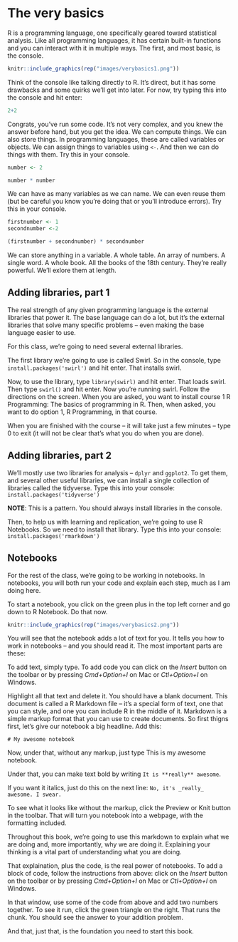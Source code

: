 # The very basics

R is a programming language, one specifically geared toward statistical analysis. Like all programming languages, it has certain built-in functions and you can interact with it in multiple ways. The first, and most basic, is the console. 

```r
knitr::include_graphics(rep("images/verybasics1.png"))
```

Think of the console like talking directly to R. It's direct, but it has some drawbacks and some quirks we'll get into later. For now, try typing this into the console and hit enter: 

```r
2+2
```

Congrats, you've run some code. It's not very complex, and you knew the answer before hand, but you get the idea. We can compute things. We can also store things. In programming languages, these are called variables or objects. We can assign things to variables using `<-`. And then we can do things with them. Try this in your console. 

```r
number <- 2

number * number
```

We can have as many variables as we can name. We can even reuse them (but be careful you know you're doing that or you'll introduce errors). Try this in your console.

```r
firstnumber <- 1
secondnumber <-2 

(firstnumber + secondnumber) * secondnumber

```

We can store anything in a variable. A whole table. An array of numbers. A single word. A whole book. All the books of the 18th century. They're really powerful. We'll exlore them at length. 

## Adding libraries, part 1

The real strength of any given programming language is the external libraries that power it. The base language can do a lot, but it's the external libraries that solve many specific problems -- even making the base language easier to use. 

For this class, we're going to need several external libraries. 

The first library we're going to use is called Swirl. So in the console, type `install.packages('swirl')` and hit enter. That installs swirl.

Now, to use the library, type `library(swirl)` and hit enter. That loads swirl. Then type `swirl()` and hit enter. Now you're running swirl. Follow the directions on the screen. When you are asked, you want to install course 1 R Programming: The basics of programming in R. Then, when asked, you want to do option 1, R Programming, in that course. 

When you are finished with the course -- it will take just a few minutes -- type 0 to exit (it will not be clear that's what you do when you are done). 

## Adding libraries, part 2

We'll mostly use two libraries for analysis -- `dplyr` and `ggplot2`. To get them, and several other useful libraries, we can install a single collection of libraries called the tidyverse. Type this into your console: `install.packages('tidyverse')`

**NOTE**: This is a pattern. You should always install libraries in the console. 

Then, to help us with learning and replication, we're going to use R Notebooks. So we need to install that library. Type this into your console: `install.packages('rmarkdown')`

## Notebooks

For the rest of the class, we're going to be working in notebooks. In notebooks, you will both run your code and explain each step, much as I am doing here. 

To start a notebook, you click on the green plus in the top left corner and go down to R Notebook. Do that now. 

```r
knitr::include_graphics(rep("images/verybasics2.png"))
```

You will see that the notebook adds a lot of text for you. It tells you how to work in notebooks -- and you should read it. The most important parts are these: 

To add text, simply type. To add code you can click on the *Insert* button on the toolbar or by pressing *Cmd+Option+I* on Mac or *Ctl+Option+I* on Windows.

Highlight all that text and delete it. You should have a blank document. This document is called a R Markdown file -- it's a special form of text, one that you can style, and one you can include R in the middle of it. Markdown is a simple markup format that you can use to create documents. So first thigns first, let's give our notebook a big headline. Add this:

`# My awesome notebook` 

Now, under that, without any markup, just type This is my awesome notebook.

Under that, you can make text bold by writing `It is **really** awesome`.

If you want it italics, just do this on the next line: `No, it's _really_ awesome. I swear.`

To see what it looks like without the markup, click the Preview or Knit button in the toolbar. That will turn you notebook into a webpage, with the formatting included.

Throughout this book, we're going to use this markdown to explain what we are doing and, more importantly, why we are doing it. Explaining your thinking is a vital part of understanding what you are doing. 

That explaination, plus the code, is the real power of notebooks. To add a block of code, follow the instructions from above: click on the *Insert* button on the toolbar or by pressing *Cmd+Option+I* on Mac or *Ctl+Option+I* on Windows.

In that window, use some of the code from above and add two numbers together. To see it run, click the green triangle on the right. That runs the chunk. You should see the answer to your addition problem. 

And that, just that, is the foundation you need to start this book.

